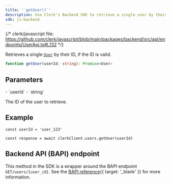 ```yaml
---
title: '`getUser()`'
description: Use Clerk's Backend SDK to retrieve a single user by their ID.
sdk: js-backend
---
```


{/* clerk/javascript file: https://github.com/clerk/javascript/blob/main/packages/backend/src/api/endpoints/UserApi.ts#L132 */}

Retrieves a single [`User`](/docs/references/backend/types/backend-user) by their ID, if the ID is valid.

```ts
function getUser(userId: string): Promise<User>
```

## Parameters

<Properties>
  - `userId`
  - `string`

  The ID of the user to retrieve.
</Properties>

## Example

<Include src="_partials/backend/usage" />

```tsx
const userId = 'user_123'

const response = await clerkClient.users.getUser(userId)
```

## Backend API (BAPI) endpoint

This method in the SDK is a wrapper around the BAPI endpoint `GET/users/{user_id}`. See the [BAPI reference](/docs/references/backend-api/tag/Users#operation/GetUser){{ target: '_blank' }} for more information.
